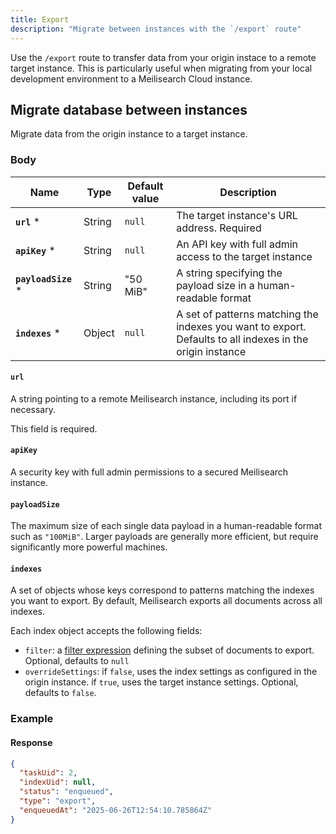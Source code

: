 ```yaml
---
title: Export
description: "Migrate between instances with the `/export` route"
---
```




Use the `/export` route to transfer data from your origin instace to a remote target instance. This is particularly useful when migrating from your local development environment to a Meilisearch Cloud instance.

## Migrate database between instances

<RouteHighlighter method="POST" path="/export" />

Migrate data from the origin instance to a target instance.

### Body

| Name                | Type   | Default value | Description                                                                                               |
| ------------------- | ------ | ------------- | --------------------------------------------------------------------------------------------------------- |
| **`url`** *         | String | `null`        | The target instance's URL address. Required                                                               |
| **`apiKey`** *      | String | `null`        | An API key with full admin access to the target instance                                                  |
| **`payloadSize`** * | String | "50 MiB"      | A string specifying the payload size in a human-readable format                                           |
| **`indexes`** *     | Object | `null`        | A set of patterns matching the indexes you want to export. Defaults to all indexes in the origin instance |

#### `url`

A string pointing to a remote Meilisearch instance, including its port if necessary.

This field is required.

#### `apiKey`

A security key with full admin permissions to a secured Meilisearch instance.

#### `payloadSize`

The maximum size of each single data payload in a human-readable format such as `"100MiB"`. Larger payloads are generally more efficient, but require significantly more powerful machines.

#### `indexes`

A set of objects whose keys correspond to patterns matching the indexes you want to export. By default, Meilisearch exports all documents across all indexes.

Each index object accepts the following fields:

- `filter`: a [filter expression](/learn/filtering_and_sorting/filter_expression_reference) defining the subset of documents to export. Optional, defaults to `null`
- `overrideSettings`: if `false`, uses the index settings as configured in the origin instance. if `true`, uses the target instance settings. Optional, defaults to `false`.

### Example

<CodeSamplesExportPost1 />

#### Response

```json
{
  "taskUid": 2,
  "indexUid": null,
  "status": "enqueued",
  "type": "export",
  "enqueuedAt": "2025-06-26T12:54:10.785864Z"
}
```
